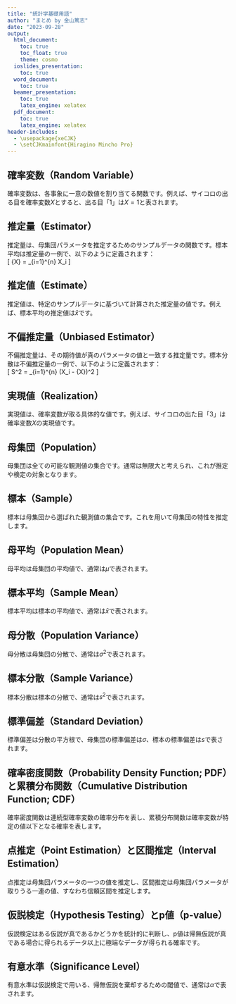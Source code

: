 ```yaml
---
title: "統計学基礎用語"
author: "まとめ by 金山篤志"
date: "2023-09-28"
output: 
  html_document:
    toc: true
    toc_float: true
    theme: cosmo
  ioslides_presentation:
    toc: true
  word_document:
    toc: true
  beamer_presentation:
    toc: true
    latex_engine: xelatex
  pdf_document:
    toc: true
    latex_engine: xelatex
header-includes:
  - \usepackage{xeCJK}
  - \setCJKmainfont{Hiragino Mincho Pro}
---
```


## 確率変数（Random Variable）
確率変数は、各事象に一意の数値を割り当てる関数です。例えば、サイコロの出る目を確率変数$X$とすると、出る目「1」は$X=1$と表されます。

## 推定量（Estimator）
推定量は、母集団パラメータを推定するためのサンプルデータの関数です。標本平均は推定量の一例で、以下のように定義されます：  
\[ \bar{X} = \frac{1}{n} \sum_{i=1}^{n} X_i \]

## 推定値（Estimate）
推定値は、特定のサンプルデータに基づいて計算された推定量の値です。例えば、標本平均の推定値は$\bar{x}$です。

## 不偏推定量（Unbiased Estimator）
不偏推定量は、その期待値が真のパラメータの値と一致する推定量です。標本分散は不偏推定量の一例で、以下のように定義されます：  
\[ S^2 = \frac{1}{n-1} \sum_{i=1}^{n} (X_i - \bar{X})^2 \]

## 実現値（Realization）
実現値は、確率変数が取る具体的な値です。例えば、サイコロの出た目「3」は確率変数$X$の実現値です。

## 母集団（Population）
母集団は全ての可能な観測値の集合です。通常は無限大と考えられ、これが推定や検定の対象となります。

## 標本（Sample）
標本は母集団から選ばれた観測値の集合です。これを用いて母集団の特性を推定します。

## 母平均（Population Mean）
母平均は母集団の平均値で、通常は$\mu$で表されます。

## 標本平均（Sample Mean）
標本平均は標本の平均値で、通常は$\bar{x}$で表されます。

## 母分散（Population Variance）
母分散は母集団の分散で、通常は$\sigma^2$で表されます。

## 標本分散（Sample Variance）
標本分散は標本の分散で、通常は$s^2$で表されます。

## 標準偏差（Standard Deviation）
標準偏差は分散の平方根で、母集団の標準偏差は$\sigma$、標本の標準偏差は$s$で表されます。

## 確率密度関数（Probability Density Function; PDF）と累積分布関数（Cumulative Distribution Function; CDF）
確率密度関数は連続型確率変数の確率分布を表し、累積分布関数は確率変数が特定の値以下となる確率を表します。

## 点推定（Point Estimation）と区間推定（Interval Estimation）
点推定は母集団パラメータの一つの値を推定し、区間推定は母集団パラメータが取りうる一連の値、すなわち信頼区間を推定します。

## 仮説検定（Hypothesis Testing）とp値（p-value）
仮説検定はある仮説が真であるかどうかを統計的に判断し、p値は帰無仮説が真である場合に得られるデータ以上に極端なデータが得られる確率です。

## 有意水準（Significance Level）
有意水準は仮説検定で用いる、帰無仮説を棄却するための閾値で、通常は$\alpha$で表されます。
